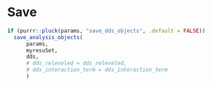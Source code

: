 # Save 

```r
if (purrr::pluck(params, "save_dds_objects", .default = FALSE))
  save_analysis_objects(
      params, 
      myresuSet, 
      dds,
      # dds_releveled = dds_releveled, 
      # dds_interaction_term = dds_interaction_term
      )
```